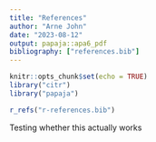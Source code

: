 ```yaml
---
title: "References"
author: "Arne John"
date: "2023-08-12"
output: papaja::apa6_pdf
bibliography: ["references.bib"]
---
```


```r
knitr::opts_chunk$set(echo = TRUE)
library("citr")
library("papaja")
```

```r
r_refs("r-references.bib")

```

Testing whether this actually works